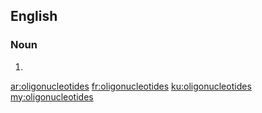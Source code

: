 ==English==

===Noun===
{{head|en|plural}}

# {{plural of|oligonucleotide|lang=en|nocat=1}}

[[ar:oligonucleotides]]
[[fr:oligonucleotides]]
[[ku:oligonucleotides]]
[[my:oligonucleotides]]